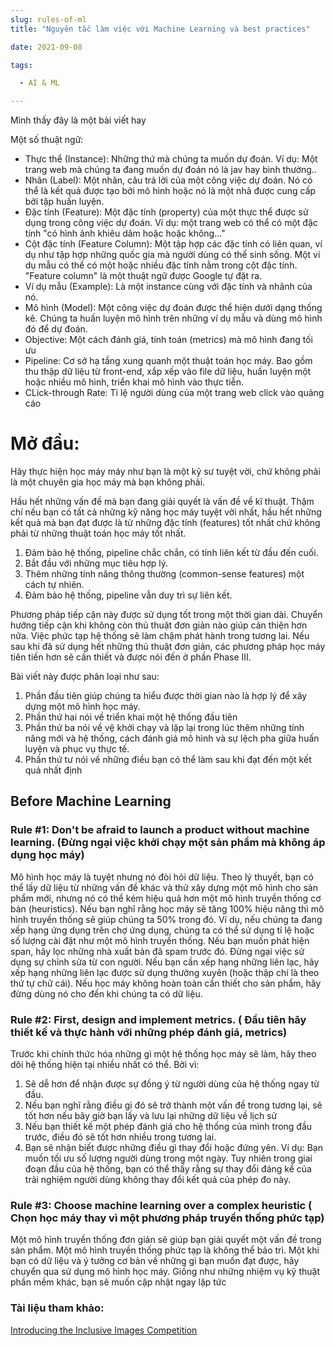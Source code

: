 ```yaml
--- 
slug: rules-of-ml
title: "Nguyên tắc làm việc với Machine Learning và best practices"

date: 2021-09-08

tags: 

  - AI & ML

---
```


Mình thấy đây là một bài viết hay 

Một số thuật ngữ:
* Thực thể (Instance): Những thứ mà chúng ta muốn dự đoán. Ví dụ: Một trang web mà chúng ta đang muốn dự đoán nó là jav hay bình thường..
* Nhãn (Label): Một nhãn, câu trả lời của một công việc dự đoán. Nó có thể là kết quả được tạo bởi mô hình hoặc nó là một nhã được cung cấp bởi tập huấn luyện.
* Đặc tính (Feature): Một đặc tính (property) của một thực thể được sử dụng trong công việc dự đoán. Ví dụ: một trang web có thể có một đặc tính "có hình ảnh khiêu dâm hoặc hoặc không..."
* Cột đặc tính (Feature Column): Một tập hợp các đặc tính có liên quan, ví dụ như tập hợp những quốc gia mà người dùng có thể sinh sống. Một ví dụ mẫu có thể có một hoặc nhiều đặc tính nằm trong cột đặc tính. "Feature column" là một thuật ngữ được Google tự đặt ra.
* Ví dụ mẫu (Example): Là một instance cùng với đặc tính và nhãnh của nó.
* Mô hình (Model): Một công việc dự đoán được thể hiện dưới dạng thống kê. Chúng ta huấn luyện mô hình trên những ví dụ mẫu và dùng mô hình đó để dự đoán.
* Objective: Một cách đánh giá, tính toán (metrics) mà mô hình đang tối ưu
* Pipeline: Cơ sở hạ tầng xung quanh một thuật toán học máy. Bao gồm thu thập dữ liệu từ front-end, xắp xếp vào file dữ liệu, huấn luyện một hoặc nhiều mô hình, triển khai mô hình vào thực tiễn.
* CLick-through Rate: Tỉ lệ người dùng của một trang web click vào quảng cáo

# Mở đầu:

Hãy thực hiện học máy máy như bạn là một kỹ sư tuyệt vời, chứ không phải là một chuyên gia học máy mà bạn không phải.

Hầu hết những vấn đề mà bạn đang giải quyết là vấn đề về kĩ thuật. Thậm chí nếu bạn có tất cả những kỹ năng học máy tuyệt vời nhất, hầu hết những kết quả mà bạn đạt được là từ những đặc tính (features) tốt nhất chứ không phải từ những thuật toán học máy tốt nhất.

1. Đảm bảo hệ thống, pipeline chắc chắn, có tính liên kết từ đầu đến cuối.
2. Bắt đầu với những mục tiêu hợp lý.
3. Thêm những tính năng thông thường (common-sense features) một cách tự nhiên.
4. Đảm bảo hệ thống, pipeline vẫn duy trì sự liên kết.

Phương pháp tiếp cận này được sử dụng tốt trong một thời gian dài. Chuyển hướng tiếp cận khi không còn thủ thuật đơn giản nào giúp cản thiện hơn nữa. Việc phức tạp hệ thống sẽ làm chậm phát hành trong tương lai.
Nếu sau khi đã sử dụng hết những thủ thuật đơn giản, các phương pháp học máy tiên tiến hơn sẽ cần thiết và được nói đến ở phần Phase III.

Bài viết này được phân loại như sau:
1. Phần đầu tiên giúp chúng ta hiểu được thời gian nào là hợp lý để xây dựng một mô hình học máy.
2. Phần thứ hai nói về triển khai một hệ thống đầu tiên
3. Phần thứ ba nói về vệ khởi chạy và lặp lại trong lúc thêm những tính năng mới và hệ thống, cách đánh giá mô hình và sự lệch pha giữa huấn luyện và phục vụ thực tế.
4. Phần thứ tư nói về những điều bạn có thể làm sau khi đạt đến một kết quả nhất định


## Before Machine Learning
### Rule #1: Don't be afraid to launch a product without machine learning. (Đừng ngại việc khởi chạy một sản phẩm mà không áp dụng học máy)

Mô hình học máy là tuyệt nhưng nó đòi hỏi dữ liệu. Theo lý thuyết, bạn có thể lấy dữ liệu từ những vấn đề khác và thử xây dựng một mô hình cho sản phẩm mới, nhưng nó có thể kém hiệu quả hơn một mô hình truyền thống cơ bản (heuristics). Nếu bạn nghĩ rằng học máy sẽ tăng 100% hiệu năng thì mô hình truyền thống sẽ giúp chúng ta 50% trong đó.
Ví dụ, nếu chúng ta đang xếp hạng ứng dụng trên chợ ứng dụng, chúng ta có thể sử dụng tỉ lệ hoặc số lượng cài đặt như một mô hình truyền thống. Nếu bạn muốn phát hiện span, hãy lọc những nhà xuất bản đã spam trước đó. Đừng ngại việc sử dụng sự chỉnh sửa từ con người. Nếu bạn cần xếp hạng những liên lạc, hãy xếp hạng những liên lạc được sử dụng thường xuyên (hoặc thập chí là theo thứ tự chữ cái).
Nếu học máy không hoàn toàn cần thiết cho sản phẩm, hãy đừng dùng nó cho đến khi chúng ta có dữ liệu.

### Rule #2: First, design and implement metrics. ( Đầu tiên hãy thiết kế và thực hành với những phép đánh giá, metrics)

Trước khi chính thức hóa những gì một hệ thống học máy sẽ làm, hãy theo dõi hệ thống hiện tại nhiều nhất có thể. Bởi vì:
1. Sẽ dễ hơn để nhận được sự đồng ý từ người dùng của hệ thống ngay từ đầu.
2. Nếu bạn nghĩ rằng điều gì đó sẽ trở thành một vấn đề trong tương lại, sẽ tốt hơn nếu bây giờ bạn lấy và lưu lại những dữ liệu về lịch sử
3. Nếu bạn thiết kế một phép đánh giá cho hệ thống của mình trong đầu trước, điều đó sẽ tốt hơn nhiều trong tương lai.
4. Bạn sẽ nhận biết được những điều gì thay đổi hoặc đứng yên. Ví dụ: Bạn muốn tối ưu số lượng người dùng trong một ngày. Tuy nhiên trong giai đoạn đầu của hệ thống, bạn có thể thấy rằng sự thay đổi đáng kể của trải nghiệm người dùng không thay đổi kết quả của phép đo này. 

### Rule #3: Choose machine learning over a complex heuristic ( Chọn học máy thay vì một phương pháp truyền thống phức tạp)
Một mô hình truyền thống đơn giản sẽ giúp bạn giải quyết một vấn đề trong sản phẩm. Một mô hình truyền thống phức tạp là không thể bảo trì. Một khi bạn có dữ liệu và ý tưởng cơ bản về những gì bạn muốn đạt được, hãy chuyển qua sử dụng mô hình học máy. 
Giống như những nhiệm vụ kỹ thuật phần mềm khác, bạn sẽ muốn cập nhật ngay lập tức 


### Tài liệu tham khảo:

[Introducing the Inclusive Images Competition](https://developers.google.com/machine-learning/guides/rules-of-ml)






